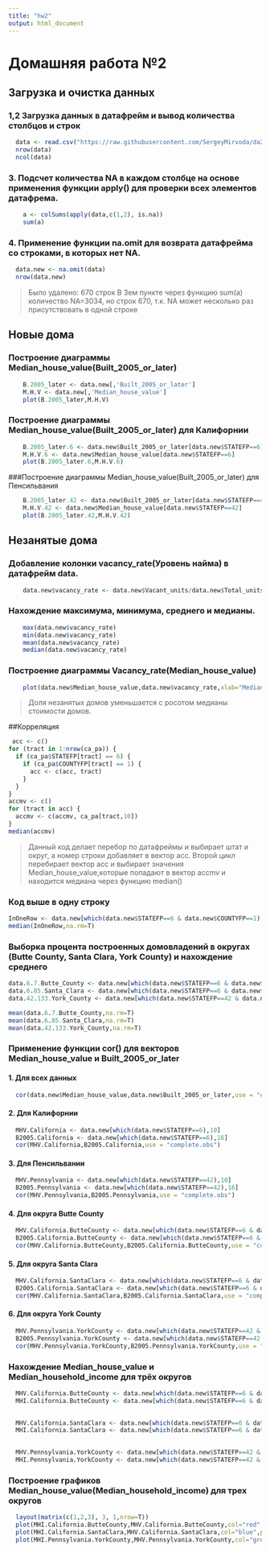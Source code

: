 ```yaml
---
title: "hw2"
output: html_document
---
```

# Домашняя работа №2
## Загрузка и очистка данных
### 1,2 Загрузка данных в датафрейм и вывод количества столбцов и строк
```r
  data <- read.csv("https://raw.githubusercontent.com/SergeyMirvoda/da2016/master/data/calif_penn_2011.csv");
  nrow(data)
  ncol(data)
```

### 3. Подсчет количества NA в каждом столбце на основе применения функции apply() для проверки всех элементов датафрема.
```r
    a <- colSums(apply(data,c(1,2), is.na))
    sum(a)
```
### 4. Применение функции na.omit для возврата датафрейма со строками, в которых нет NA.
```r
  data.new <- na.omit(data)
  nrow(data.new)
```
> Было удалено: 670 строк
  В 3ем пункте через функцию sum(a) количество NA=3034, но строк 670, т.к. NA может несколько раз присутствовать в одной строке
  
## Новые дома
### Построение диаграммы Median_house_value(Built_2005_or_later)
```r
    B.2005_later <- data.new[,'Built_2005_or_later']
    M.H.V <- data.new[,'Median_house_value']
    plot(B.2005_later,M.H.V)
```

### Построение диаграммы Median_house_value(Built_2005_or_later) для Калифорнии
```r
    B.2005_later.6 <- data.new$Built_2005_or_later[data.new$STATEFP==6]
    M.H.V.6 <- data.new$Median_house_value[data.new$STATEFP==6]
    plot(B.2005_later.6,M.H.V.6)
```

###Построение диаграммы Median_house_value(Built_2005_or_later) для Пенсильвания
```r
    B.2005_later.42 <- data.new$Built_2005_or_later[data.new$STATEFP==42]
    M.H.V.42 <- data.new$Median_house_value[data.new$STATEFP==42]
    plot(B.2005_later.42,M.H.V.42)
```

## Незанятые дома
### Добавление колонки vacancy_rate(Уровень найма) в датафрейм data.
```r
    data.new$vacancy_rate <- data.new$Vacant_units/data.new$Total_units;
```

### Нахождение максимума, минимума, среднего и медианы. 
```r
    max(data.new$vacancy_rate)
    min(data.new$vacancy_rate)
    mean(data.new$vacancy_rate)
    median(data.new$vacancy_rate)
```
### Построение диаграммы Vacancy_rate(Median_house_value)
```r
    plot(data.new$Median_house_value,data.new$vacancy_rate,xlab="Median_house_value",ylab="Vacancy_rate")
```

>Доля незанятых домов уменьшается с росотом медианы стоимости домов. 

##Корреляция

```r
 acc <- c()
for (tract in 1:nrow(ca_pa)) {
  if (ca_pa$STATEFP[tract] == 6) {
    if (ca_pa$COUNTYFP[tract] == 1) {
      acc <- c(acc, tract)
    }
  }
}
accmv <- c()
for (tract in acc) {
  accmv <- c(accmv, ca_pa[tract,10])
}
median(accmv)
```

> Данный код делает перебор по датафреймы и выбирает штат и округ, а номер строки добавляет в вектор acc. Второй цикл перебирает вектор acc и выбирает значения Median_house_value,которые попадают в вектор accmv и находится медиана через функцию median() 

### Код выше в одну строку
```r
InOneRow <- data.new[which(data.new$STATEFP==6 & data.new$COUNTYFP==1),10]
median(InOneRow,na.rm=T)
```
### Выборка процента построенных домовладений в округах (Butte County, Santa Clara, York County) и нахождение среднего
```r
data.6.7.Butte_County <- data.new[which(data.new$STATEFP==6 & data.new$COUNTYFP==7),16]
data.6.85.Santa_Clara <- data.new[which(data.new$STATEFP==6 & data.new$COUNTYFP==85),16]
data.42.133.York_County <- data.new[which(data.new$STATEFP==42 & data.new$COUNTYFP==133),16]

mean(data.6.7.Butte_County,na.rm=T)
mean(data.6.85.Santa_Clara,na.rm=T)
mean(data.42.133.York_County,na.rm=T)
```
### Применение функции cor() для векторов Median_house_value и Built_2005_or_later
#### 1. Для всех данных
```r
  cor(data.new$Median_house_value,data.new$Built_2005_or_later,use = "complete.obs")
```
#### 2. Для Калифорнии
```r
  MHV.California <- data.new[which(data.new$STATEFP==6),10]
  B2005.California <- data.new[which(data.new$STATEFP==6),16]
  cor(MHV.California,B2005.California,use = "complete.obs")
```
#### 3. Для Пенсильвании
```r
  MHV.Pennsylvania <- data.new[which(data.new$STATEFP==42),10]
  B2005.Pennsylvania <- data.new[which(data.new$STATEFP==42),16]
  cor(MHV.Pennsylvania,B2005.Pennsylvania,use = "complete.obs")
```
#### 4. Для округа Butte County
```r
  MHV.California.ButteCounty <- data.new[which(data.new$STATEFP==6 & data.new$COUNTYFP==7),10]
  B2005.California.ButteCounty <- data.new[which(data.new$STATEFP==6 & data.new$COUNTYFP==7),16]
  cor(MHV.California.ButteCounty,B2005.California.ButteCounty,use = "complete.obs")
```
#### 5. Для округа Santa Clara
```r
  MHV.California.SantaClara <- data.new[which(data.new$STATEFP==6 & data.new$COUNTYFP==85),10]
  B2005.California.SantaClara <- data.new[which(data.new$STATEFP==6 & data.new$COUNTYFP==85),16]
  cor(MHV.California.SantaClara,B2005.California.SantaClara,use = "complete.obs")
```
#### 6. Для округа York County
```r
  MHV.Pennsylvania.YorkCounty <- data.new[which(data.new$STATEFP==42 & data.new$COUNTYFP==133),10]
  B2005.Pennsylvania.YorkCounty <- data.new[which(data.new$STATEFP==42 & data.new$COUNTYFP==133),16]
  cor(MHV.Pennsylvania.YorkCounty,B2005.Pennsylvania.YorkCounty,use = "complete.obs")

```

### Нахождение Median_house_value и Median_household_income для трёх округов
```r
  MHV.California.ButteCounty <- data.new[which(data.new$STATEFP==6 & data.new$COUNTYFP==7),10]
  MHI.California.ButteCounty <- data.new[which(data.new$STATEFP==6 & data.new$COUNTYFP==7),33]
  

  MHV.California.SantaClara <- data.new[which(data.new$STATEFP==6 & data.new$COUNTYFP==85),10]
  MHI.California.SantaClara <- data.new[which(data.new$STATEFP==6 & data.new$COUNTYFP==85),33]
  

  MHV.Pennsylvania.YorkCounty <- data.new[which(data.new$STATEFP==42 & data.new$COUNTYFP==133),10]
  MHI.Pennsylvania.YorkCounty <- data.new[which(data.new$STATEFP==42 & data.new$COUNTYFP==133),33]
```

### Построение графиков Median_house_value(Median_household_income) для трех округов
```r
  layout(matrix(c(1,2,3), 3, 1,nrow=T))
  plot(MHI.California.ButteCounty,MHV.California.ButteCounty,col="red",pch=19)
  plot(MHI.California.SantaClara,MHV.California.SantaClara,col="blue",pch=17)
  plot(MHI.Pennsylvania.YorkCounty,MHV.Pennsylvania.YorkCounty,col="green",pch=15)
  
```
